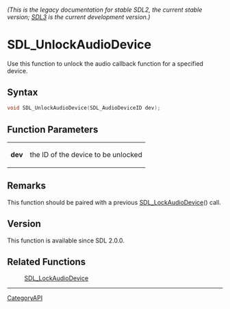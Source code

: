 ====== (This is the legacy documentation for stable SDL2, the current stable version; [https://wiki.libsdl.org/SDL3/ SDL3] is the current development version.) ======
= SDL_UnlockAudioDevice =

Use this function to unlock the audio callback function for a specified device.

== Syntax ==

<syntaxhighlight lang='c'>
void SDL_UnlockAudioDevice(SDL_AudioDeviceID dev);
</syntaxhighlight>

== Function Parameters ==

{|
|'''dev'''
|the ID of the device to be unlocked
|}

== Remarks ==

This function should be paired with a previous [[SDL_LockAudioDevice]]()
call.

== Version ==

This function is available since SDL 2.0.0.

== Related Functions ==

:[[SDL_LockAudioDevice]]

----
[[CategoryAPI]]


